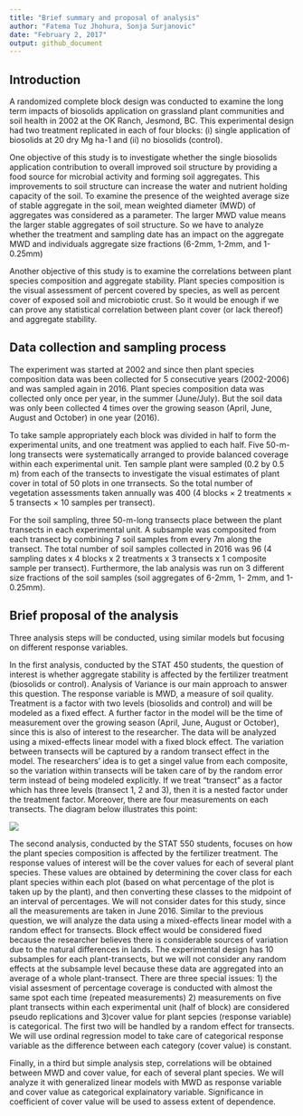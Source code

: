 ```yaml
---
title: "Brief summary and proposal of analysis"
author: "Fatema Tuz Jhohura, Sonja Surjanovic"
date: "February 2, 2017"
output: github_document
---
```


## Introduction

A randomized complete block design was conducted to examine the long term impacts of biosolids application on grassland plant communities and soil health in 2002 at the OK Ranch, Jesmond, BC. This experimental design had two treatment replicated in each of four blocks: (i) single application of biosolids at 20 dry Mg ha-1 and (ii) no biosolids (control). 

One objective of this study is to investigate whether the single biosolids application contribution to overall improved soil structure by providing a food source for microbial activity and forming soil aggregates. This improvements to soil structure can increase the water and nutrient holding capacity of the soil. To examine the presence of the weighted average size of stable aggregate in the soil, mean weighted diameter (MWD) of aggregates was considered as a parameter. The larger MWD value means the larger stable aggregates of soil structure. So we have to analyze whether the treatment and sampling date has an impact on the aggregate MWD and individuals aggregate size fractions (6-2mm, 1-2mm, and 1-0.25mm)

Another objective of this study is to examine the correlations between plant species composition and aggregate stability. Plant species composition is the visual assessment of percent covered by species, as well as percent cover of exposed soil and microbiotic crust. So it would be enough if we can prove any statistical correlation between plant cover (or lack thereof) and aggregate stability.


## Data collection and sampling process

The experiment was started at 2002 and since then plant species composition data was been collected for 5 consecutive years (2002-2006) and was sampled again in 2016. Plant species composition data was collected only once per year, in the summer (June/July). But the soil data was only been collected 4 times over the growing season (April, June, August and October) in one year (2016).

To take sample appropriately each block was divided in half to form the experimental units, and one treatment was applied to each half. Five 50-m-long transects were systematically arranged to provide balanced coverage within each experimental unit. Ten sample plant were sampled (0.2 by 0.5 m) from each of the transects to investigate the visual estimates of plant cover in total of 50 plots in one trransects. So the total number of vegetation assessments taken annually was 400 (4 blocks × 2 treatments × 5 transects × 10 samples per transect).

For the soil sampling, three 50-m-long transects place between the plant transects in each experimental unit. A subsample was composited from each transect by combining 7 soil samples from every 7m along the transect. The total number of soil samples collected in 2016 was 96 (4 sampling dates x 4 blocks x 2 treatments x 3 transects x 1 composite sample per transect). Furthermore, the lab analysis was run on 3 different size fractions of the soil samples (soil aggregates of 6-2mm, 1- 2mm, and 1-0.25mm). 

## Brief proposal of the analysis

Three analysis steps will be conducted, using similar models but focusing on different response variables.

In the first analysis, conducted by the STAT 450 students, the question of interest is whether aggregate stability is affected by the fertilizer treatment (biosolids or control). Analysis of Variance is our main approach to answer this question. The response variable is MWD, a measure of soil quality. Treatment is a factor with two levels (biosolids and control) and will be modeled as a fixed effect. A further factor in the model will be the time of measurement over the growing season (April, June, August or October), since this is also of interest to the researcher. The data will be analyzed using a mixed-effects linear model with a fixed block effect. The variation between transects will be captured by a random transect effect in the model. The researchers' idea is to get a singel value from each composite, so the variation within transects will be taken care of by the random error term instead of being modeled explicitly. If we treat "transect" as a factor which has three levels (transect 1, 2 and 3), then it is a nested factor under the treatment factor. Moreover, there are four measurements on each transects. The diagram below illustrates this point:

![](Diagram.png)

The second analysis, conducted by the STAT 550 students, focuses on how the plant species composition is affected by the fertilizer treatment. The response values of interest will be the cover values for each of several plant species. These values are obtained by determining the cover class for each plant species within each plot (based on what percentage of the plot is taken up by the plant), and then converting these classes to the midpoint of an interval of percentages. We will not consider dates for this study, since all the measurements are taken in June 2016. Similar to the previous question, we will analyze the data using a mixed-effects linear model with a random effect for transects. Block effect would be considered fixed because the researcher believes there is considerable sources of variation due to the natural differences in lands. The experimental design has 10 subsamples for each plant-transects, but we will not consider any random effects at the subsample level because these data are aggregated into an average of a whole plant-transect. There are three special issues: 1) the visial assesment of percentage coverage is conducted with almost the same spot each time (repeated measurements) 2) measurements on five plant transects within each experimental unit (half of block) are considered pseudo replications and 3)cover value for plant sepcies (response variable) is categorical. The first two will be handled by a random effect for transects. We will use ordinal regression model to take care of categorical response variable as the difference between each category (cover value) is constant.

Finally, in a third but simple analysis step, correlations will be obtained between MWD and cover value, for each of several plant species. We will analyze it with generalized linear models with MWD as response variable and cover value as categorical explainatory variable. Significance in coefficient of cover value will be used to assess extent of dependence. 
